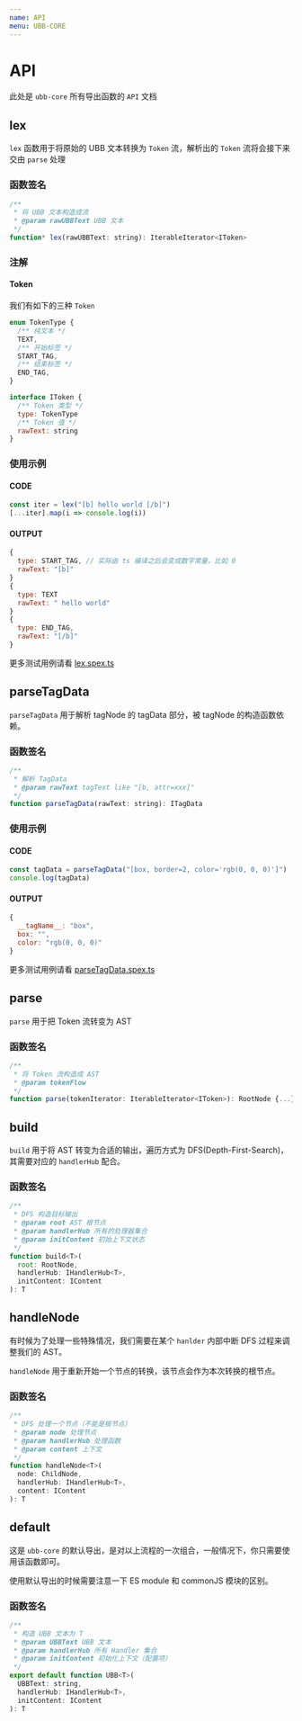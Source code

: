 ```yaml
---
name: API
menu: UBB-CORE
---
```



# API

此处是 `ubb-core` 所有导出函数的 `API` 文档

## lex

`lex` 函数用于将原始的 UBB 文本转换为 `Token` 流，解析出的 `Token` 流将会接下来交由 `parse` 处理


### 函数签名

```js
/**
 * 将 UBB 文本构造成流
 * @param rawUBBText UBB 文本
 */
function* lex(rawUBBText: string): IterableIterator<IToken>
```


### 注解

#### Token

我们有如下的三种 `Token`

```js
enum TokenType {
  /** 纯文本 */
  TEXT,
  /** 开始标签 */
  START_TAG,
  /** 结束标签 */
  END_TAG,
}

interface IToken {
  /** Token 类型 */
  type: TokenType
  /** Token 值 */
  rawText: string
}
```


### 使用示例

#### CODE
```js
const iter = lex("[b] hello world [/b]")
[...iter].map(i => console.log(i))
```

#### OUTPUT
```js
{
  type: START_TAG, // 实际由 ts 编译之后会变成数字常量，比如 0
  rawText: "[b]"
}
{
  type: TEXT
  rawText: " hello world"
}
{
  type: END_TAG,
  rawText: "[/b]"
}
```

更多测试用例请看 [lex.spex.ts](https://github.com/Deturium/UBB/blob/master/packages/ubb-core/src/__tests__/lex.spec.ts)


## parseTagData


`parseTagData` 用于解析 tagNode 的 tagData 部分，被 tagNode 的构造函数依赖。

### 函数签名

```js
/**
 * 解析 TagData
 * @param rawText tagText like "[b, attr=xxx]"
 */
function parseTagData(rawText: string): ITagData
```

### 使用示例

#### CODE
```js
const tagData = parseTagData("[box, border=2, color='rgb(0, 0, 0)']")
console.log(tagData)
```

#### OUTPUT
```js
{
  __tagName__: "box",
  box: "",
  color: "rgb(0, 0, 0)"
}
```

更多测试用例请看 [parseTagData.spex.ts](https://github.com/Deturium/UBB/blob/master/packages/ubb-core/src/__tests__/parseTagData.spce.ts)


## parse

`parse` 用于把 Token 流转变为 AST

### 函数签名

```js
/**
 * 将 Token 流构造成 AST
 * @param tokenFlow
 */
function parse(tokenIterator: IterableIterator<IToken>): RootNode {...}
```


## build

`build` 用于将 AST 转变为合适的输出，遍历方式为 DFS(Depth-First-Search)，其需要对应的 `handlerHub` 配合。

### 函数签名

```js
/**
 * DFS 构造目标输出
 * @param root AST 根节点
 * @param handlerHub 所有的处理器集合
 * @param initContent 初始上下文状态
 */
function build<T>(
  root: RootNode,
  handlerHub: IHandlerHub<T>,
  initContent: IContent
): T
```


## handleNode

有时候为了处理一些特殊情况，我们需要在某个 `hanlder` 内部中断 DFS 过程来调整我们的 AST。

`handleNode` 用于重新开始一个节点的转换，该节点会作为本次转换的根节点。

### 函数签名

```js
/**
 * DFS 处理一个节点（不能是根节点）
 * @param node 处理节点
 * @param handlerHub 处理函数
 * @param content 上下文
 */
function handleNode<T>(
  node: ChildNode,
  handlerHub: IHandlerHub<T>,
  content: IContent
): T
```


## default

这是 `ubb-core` 的默认导出，是对以上流程的一次组合，一般情况下，你只需要使用该函数即可。

使用默认导出的时候需要注意一下 ES module 和 commonJS 模块的区别。


### 函数签名

```js
/**
 * 构造 UBB 文本为 T
 * @param UBBText UBB 文本
 * @param handlerHub 所有 Handler 集合
 * @param initContent 初始化上下文（配置项）
 */
export default function UBB<T>(
  UBBText: string,
  handlerHub: IHandlerHub<T>,
  initContent: IContent
): T
```
